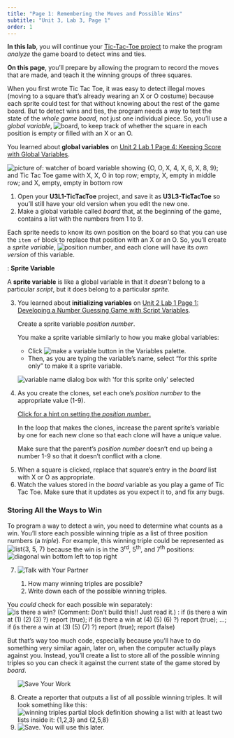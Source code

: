 ```yaml
---
title: "Page 1: Remembering the Moves and Possible Wins"
subtitle: "Unit 3, Lab 3, Page 1"
order: 1
---
```


::: learn
<p><strong>In this lab</strong>, you will continue your
<a href="/unit-3/lab-1/5-building-tic-tac-toe.html" title="Building a Tic-Tac-Toe Board">Tic-Tac-Toe
project</a> to make the program <em>analyze</em> the game board to
detect wins and ties.</p>

<p><strong>On this page</strong>, you'll prepare by allowing the program
to record the moves that are made, and teach it the winning groups of
three squares.</p>
:::

<p>

When you first wrote Tic Tac Toe, it was easy to detect illegal moves
(moving to a square that's already wearing an X or O costume) because
each sprite could test for that without knowing about the rest of the
game board. But to detect wins and ties, the program needs a way to test
the state of the <em>whole game board</em>, not just one individual
piece. So, you'll use a <em>global variable</em>,
<img src="/img/5-algorithms/board.png" title="board" alt="board"/>,
to keep track of whether the square in each position is empty or filled
with an X or an O.<br />

::: sidenote
<p>You learned about <strong>global variables</strong> on
<a href="/unit-2/lab-1/4-keeping-score.html" title="Unit 2 Lab 1 Page 4: Keeping Score with Global Variables">Unit
2 Lab 1 Page 4: Keeping Score with Global Variables</a>.</p>
:::

<img src="/img/3-lists/ttt-board-var.png" title="picture of: watcher of board variable showing {O, O, X, 4, X, 6, X, 8, 9}; and Tic Tac Toe game with X, X, O in top row; empty, X, empty in middle row; and X, empty, empty in bottom row" alt="picture of: watcher of board variable showing {O, O, X, 4, X, 6, X, 8, 9}; and Tic Tac Toe game with X, X, O in top row; empty, X, empty in middle row; and X, empty, empty in bottom row" class="indent noshadow"/>

</p>

::: {#first .forYouToDo}
<ol>

<li>Open your <strong>U3L1-TicTacToe</strong> project, and save it as
<strong>U3L3-TicTacToe</strong> so you'll still have your old version
when you edit the new one.</li>

<li>Make a global variable called <var>board</var> that, at the
beginning of the game, contains a list with the numbers from 1 to
9.<br /></li>

</ol>
:::

<p>Each sprite needs to know its own position on the board so that you
can use the <code>item of</code> block to replace that position with an
X or an O. So, you'll create a <em>sprite variable</em>,
<img src="/img/3-lists/position-number.png" title="position number" alt="position number" class="inline nopadtb"/>,
and each clone will have its <em>own version</em> of this variable.</p>

::: vocabFullWidth
: <strong>Sprite Variable</strong>

<p>A <strong>sprite variable</strong> is like a global variable in that
it <em>doesn't</em> belong to a particular <em>script</em>, but it does
belong to a particular <em>sprite.</em></p>
:::

::: forYouToDo
<ol start="3">

<li>

::: sidenote
<p>You learned about <strong>initializing variables</strong> on
<a href="/unit-2/lab-1/1-number-guessing-game.html" title="Unit 2 Lab 1 Page 1: Developing a Number Guessing Game with Script Variables">Unit
2 Lab 1 Page 1: Developing a Number Guessing Game with Script
Variables</a>.</p>
:::

Create a sprite variable <var>position number</var>.

::: narrower
<p>

You make a sprite variable similarly to how you make global variables:

<ul>

<li>Click
<img src="/img/1-introduction/make-a-variable.png" title="make a variable button" alt="make a variable button" class="inline nopadtb noshadow"/>
in the Variables palette.</li>

<li>Then, as you are typing the variable's name, select "for this sprite
only" to make it a sprite variable.</li>

</ul>

</p>

<img src="/img/3-lists/square-number-var.png" title="variable name dialog box with &apos;for this sprite only&apos; selected" alt="variable name dialog box with &apos;for this sprite only&apos; selected" class="indent"/><br />
:::

</li>

<li>

As you create the clones, set each one's <var>position number</var> to
the appropriate value (1-9).<br />

::: endnote
<a href="#hint-1" data-toggle="collapse" class="collapsed" title="Hint">Click
for a hint on setting the <var>position number</var>.</a>

::: {#hint-1 .collapse}
In the loop that makes the clones, increase the parent sprite's variable
by one for each new clone so that each clone will have a unique value.
:::
:::

::: takeNote
Make sure that the parent's <var>position number</var> doesn't end up
being a number 1-9 so that it doesn't conflict with a clone.
:::

</li>

<li>When a square is clicked, replace that square's entry in the
<var>board</var> list with X or O as appropriate.</li>

<li>Watch the values stored in the <var>board</var> variable as you play
a game of Tic Tac Toe. Make sure that it updates as you expect it to,
and fix any bugs.</li>

</ol>
:::

<h3>Storing All the Ways to Win</h3>

<p>To program a way to detect a win, you need to determine what counts
as a win. You'll store each possible winning triple as a list of three
position numbers (a <em>triple</em>). For example, this winning triple
could be represented as
<img src="/img/3-lists/{3,5,7}.png" title="list{3, 5, 7}" alt="list{3, 5, 7}"/>
because the win is in the 3<sup>rd</sup>, 5<sup>th</sup>, and
7<sup>th</sup> positions:<br />
<img src="/img/3-lists/winning-combo-357.png" title="diagonal win bottom left to top right" alt="diagonal win bottom left to top right" class="indent noshadow"/><br /></p>

::: forYouToDo
<ol start="7">

<li>

<img src="/img/icons/talk-with-your-partner.png" title="Talk with Your Partner" alt="Talk with Your Partner" class="inline"/>

<ol>

<li>How many winning triples are possible?</li>

<li>Write down each of the possible winning triples.</li>

</ol>

</li>

</ol>
:::

<p>You <em>could</em> check for each possible win separately:<br />
<img src="/img/3-lists/silly-check-win.png" title="is there a win? (Comment: Don&apos;t build this!! Just read it.) : if (is there a win at (1) (2) (3) ?) report (true); if (is there a win at (4) (5) (6) ?) report (true); ...; if (is there a win at (3) (5) (7) ?) report (true); report (false)" alt="is there a win? (Comment: Don&apos;t build this!! Just read it.) : if (is there a win at (1) (2) (3) ?) report (true); if (is there a win at (4) (5) (6) ?) report (true); ...; if (is there a win at (3) (5) (7) ?) report (true); report (false)" class="indent"/></p>

<p>But that's way too much code, especially because you'll have to do
something very similar again, later on, when the computer actually plays
against you. Instead, you'll create a list to store all of the possible
winning triples so you can check it against the current state of the
game stored by <var>board</var>.</p>

::: forYouToDo
<ol start="8">

<img src="/img/icons/save-mini.png" title="Save Your Work" alt="Save Your Work" class="imageRight"/>

<li>Create a reporter that outputs a list of all possible winning
triples. It will look something like this:<br />
<img src="/img/3-lists/winning-triples.png" title="winning triples partial block definition showing a list with at least two lists inside it: {1,2,3} and {2,5,8}" alt="winning triples partial block definition showing a list with at least two lists inside it: {1,2,3} and {2,5,8}" class="indent"/></li>

<li><img src="/img/icons/save-use-later.png" title="Save. You will use this later." alt="Save. You will use this later." class="inline"/></li>

</ol>
:::

